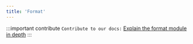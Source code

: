```yaml
---
title: 'Format'
---
```


:::important contribute
`Contribute to our docs:` [Explain the format module in depth](https://github.com/yewstack/docs/issues/24)
:::
